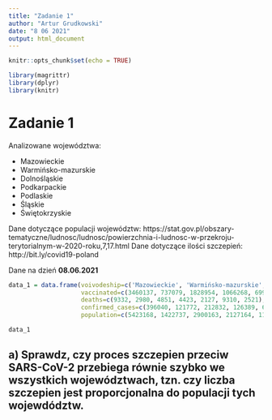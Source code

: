 ```yaml
---
title: "Zadanie 1"
author: "Artur Grudkowski"
date: "8 06 2021"
output: html_document
---
```


```r
knitr::opts_chunk$set(echo = TRUE)

library(magrittr)
library(dplyr) 
library(knitr) 
```

# Zadanie 1
Analizowane województwa:

* Mazowieckie
* Warmińsko-mazurskie
* Dolnośląskie
* Podkarpackie
* Podlaskie
* Śląskie
* Świętokrzyskie

Dane dotyczące populacji województw: https://stat.gov.pl/obszary-tematyczne/ludnosc/ludnosc/powierzchnia-i-ludnosc-w-przekroju-terytorialnym-w-2020-roku,7,17.html
Dane dotyczące ilości szczepień: http://bit.ly/covid19-poland

Dane na dzień **08.06.2021**

```r
data_1 = data.frame(voivodeship=c('Mazowieckie', 'Warmińsko-mazurskie', 'Dolnośląskie', 'Podkarpackie', 'Podlaskie', 'Śląskie', 'Świętokrzyskie'), 
                    vaccinated=c(3460137, 737079, 1828954, 1066268, 699749, 2693489, 627930),
                    deaths=c(9332, 2980, 4851, 4423, 2127, 9310, 2521),
                    confirmed_cases=c(396040, 121772, 212832, 126389, 69798, 362023, 72899),
                    population=c(5423168, 1422737, 2900163, 2127164, 1178353, 4517635, 1233961))

data_1
```


## a) Sprawdz, czy proces szczepien przeciw SARS-CoV-2 przebiega równie szybko we wszystkich województwach, tzn. czy liczba szczepien jest proporcjonalna do populacji tych wojewdództw.


```r
```

